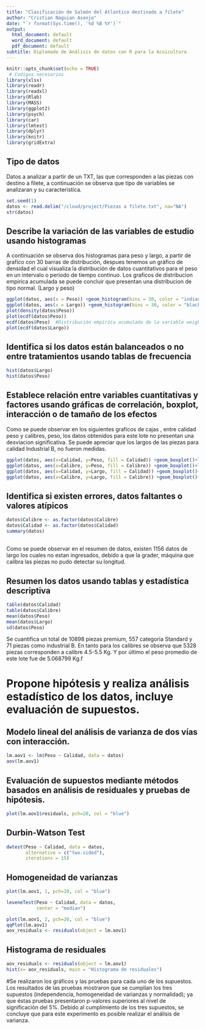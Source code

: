 ```yaml
---
title: "Clasificación de Salmón del Atlantico destinado a filete"
author: "Cristian Naguian Asenjo"
date: "`r format(Sys.time(), '%d %B %Y')`"
output:
  html_document: default
  word_document: default
  pdf_document: default
subtitle: Diplomado de Análisis de datos con R para la Acuicultura
---
```


```r
knitr::opts_chunk$set(echo = TRUE)
 # Codigos necesarios
library(xlsx)
library(readr)
library(readxl)
library(Rlab)
library(MASS)
library(ggplot2)
library(psych)
library(car)
library(lmtest)
library(dplyr)
library(knitr)
library(gridExtra)
```

## Tipo de datos 
Datos a analizar a partir de un TXT, las que corresponden a las piezas con destino a filete, a continuación se observa que tipo de variables se analizaran y su caracteristica.
```r
set.seed(1) 
datos <- read.delim("/cloud/project/Piezas a filete.txt", na="NA")
str(datos)
```
## Describe la variación de las variables de estudio usando histogramas
A continuación se observa dos histogramas para peso y largo, a partir de grafico con 30 barras de distribución, despues tenemos un gráfico de densidad el cual visualiza la distribución de datos cuantitativos para el peso en un intervalo o período de tiempo continuo.
Los graficos de distribucion empirica acumulada se puede concluir que presentan una distribucion de tipo normal. (Largo y peso)
```r
ggplot(datos, aes(x = Peso)) +geom_histogram(bins = 30, color = "indianred", fill="lightblue")
ggplot(datos, aes(x = Largo)) +geom_histogram(bins = 30, color = "black", fill="salmon1")
plot(density(datos$Peso))
plot(ecdf(datos$Peso))
ecdf(datos$Peso)  #Distribución empírica acumulada de la variable weight.
plot(ecdf(datos$Largo))
```

## Identifica si los datos están balanceados o no entre tratamientos usando tablas de frecuencia
```r
hist(datos$Largo)
hist(datos$Peso)
```

## Establece relación entre variables cuantitativas y factores usando gráficas de correlación, boxplot, interacción o de tamaño de los efectos 
Como se puede observar en los siguientes graficos de cajas , entre calidad peso y calibres, peso, los datos obtenidos para este lote no presentan una desviacion significativa.
Se puede apreciar que los largos de las piezas para calidad Industrial B, no fueron medidas.
```r
ggplot(datos, aes(x=Calidad, y=Peso, fill = Calidad)) +geom_boxplot()+labs(title="Boxplot", x="Calidad", y="Peso (Kg)")
ggplot(datos, aes(x=Calibre, y=Peso, fill = Calibre)) +geom_boxplot()+labs(title="Boxplot", x="Calibre", y="Peso (Kg)")
ggplot(datos, aes(x=Calidad, y=Largo, fill = Calidad)) +geom_boxplot()+labs(title="Boxplot", x="Calidad", y="Largo (Mts)")
ggplot(datos, aes(x=Calibre, y=Largo, fill = Calibre)) +geom_boxplot()+labs(title="Boxplot", x="Calibre", y="Largo (Mts)")
```

## Identifica si existen errores, datos faltantes o valores atípicos
```r
datos$Calibre <- as.factor(datos$Calibre)
datos$Calidad <- as.factor(datos$Calidad)
summary(datos)
```
##
Como se puede observar en el resumen de datos, existen 1156 datos de largo los cuales no estan ingresados, debido a que la grader, máquina que calibra las piezas no pudo detectar su longitud.


##  Resumen los datos usando tablas y estadística descriptiva
```r
table(datos$Calidad)
table(datos$Calibre)
mean(datos$Peso)
mean(datos$Largo)
sd(datos$Peso)
```
Se cuantifica un total de 10898 piezas premium, 557 categoria Standard y 71 piezas como industrial B.
En tanto para los calibres se observa que 5328 piezas corresponden a calibre 4.5-5.5 Kg. Y por último el peso promedio de este lote fue de 5.068799 Kg.f

# Propone hipótesis y realiza análisis estadístico de los datos, incluye evaluación de supuestos.
## Modelo lineal del análisis de varianza de dos vías con interacción.

```r
lm.aov1 <- lm(Peso ~ Calidad, data = datos)
aov(lm.aov1)
```
## Evaluación de supuestos mediante métodos basados en análisis de residuales y pruebas de hipótesis.
```r
plot(lm.aov1$residuals, pch=20, col = "blue")
```
## Durbin-Watson Test
```r
dwtest(Peso ~ Calidad, data = datos,
       alternative = c("two.sided"), 
       iterations = 15)
```
## Homogeneidad de varianzas
```r
plot(lm.aov1, 1, pch=20, col = "blue")
```
```r
leveneTest(Peso ~ Calidad, data = datos,
           center = "median")
```
```r
plot(lm.aov1, 2, pch=20, col = "blue")
qqPlot(lm.aov1)
aov_residuals <- residuals(object = lm.aov1)
```

## Histograma de residuales
```r
aov_residuals <- residuals(object = lm.aov1)
hist(x= aov_residuals, main = "Histograma de residuales")
```

#Se realizaron los gráficos y las pruebas para cada uno de los supuestos. Los resultados de las pruebas mostraron que se cumplían los tres supuestos (independencia, homogeneidad de varianzas y normalidad); ya que éstas pruebas presentaron p-valores superiores al nivel de significación del 5%. Debido al cumplimiento de los tres supuestos, se concluye que para este experimento es posible realizar el análisis de varianza.

